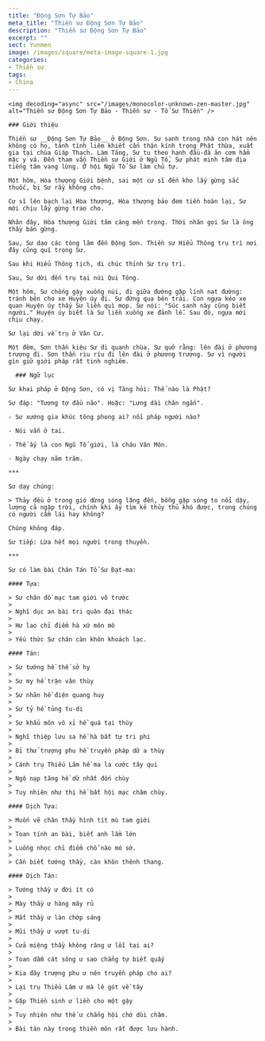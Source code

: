 ```yaml
---
title: "Động Sơn Tự Bảo"
meta_title: "Thiền sư Động Sơn Tự Bảo"
description: "Thiền sư Động Sơn Tự Bảo"
excerpt: ""
sect: Yunmen
image: /images/square/meta-image-square-1.jpg
categories:
- Thiền sư
tags:
- China
---
```


<div className="grid xl:grid-cols-8 lg:grid-cols-8 md:grid-cols-2 sm:grid-cols-2 xs:grid-cols-1 gap-8 bg-body dark:bg-darkmode-body">

  <div className="lg:col-span-3 md:col-span-1">

    <img decoding="async" src="/images/monocolor-unknown-zen-master.jpg" alt="Thiền sư Động Sơn Tự Bảo - Thiền sư - Tổ Sư Thiền" />

    ### Giới thiệu

    Thiền sư __Động Sơn Tự Bảo__ ở Động Sơn. Sư sanh trong nhà con hát nên không có họ, tánh tình liêm khiết cẩn thận kính trọng Phật thừa, xuất gia tại chùa Giáp Thạch. Làm Tăng, Sư tu theo hạnh đầu-đà ăn cơm hẩm mặc y vá. Đến tham vấn Thiền sư Giới ở Ngũ Tổ, Sư phát minh tâm địa tiếng tăm vang lừng. Ở hội Ngũ Tổ Sư làm chủ tự.

    Một hôm, Hòa thượng Giới bệnh, sai một cư sĩ đến kho lấy gừng sắc thuốc, bị Sư rầy không cho.

    Cư sĩ lên bạch lại Hòa thượng, Hòa thượng bảo đem tiền hoàn lại, Sư mới chịu lấy gừng trao cho.

    Nhân đây, Hòa thượng Giới tâm càng mến trọng. Thời nhân gọi Sư là ông thầy bán gừng.

    Sau, Sư dạo các tòng lâm đến Động Sơn. Thiền sư Hiểu Thông trụ trì nơi đây cũng quí trọng Sư.

    Sau khi Hiểu Thông tịch, di chúc thỉnh Sư trụ trì.

    Sau, Sư dời đến trụ tại núi Qui Tông.

    Một hôm, Sư chống gậy xuống núi, đi giữa đường gặp lính nạt đường: tránh bên cho xe Huyện úy đi. Sư đứng qua bên trái. Con ngựa kéo xe quan Huyện úy thấy Sư liền quì mọp. Sư nói: "Súc sanh này cũng biết người." Huyện úy biết là Sư liền xuống xe đảnh lễ. Sau đó, ngựa mới chịu chạy.

    Sư lại dời về trụ ở Vân Cư.

    Một đêm, Sơn thần kiệu Sư đi quanh chùa. Sư quở rằng: lên đài ở phương trượng đi. Sơn thần riu ríu đi lên đài ở phương trượng. Sư vì người gìn giữ giới pháp rất tinh nghiêm.

  </div>

  <div className="lg:col-span-5 md:col-span-1">

      ### Ngữ lục

    Sư khai pháp ở Động Sơn, có vị Tăng hỏi: Thế nào là Phật?

    Sư đáp: "Tương tợ đầu não". Hoặc: "Lưng dài chân ngắn".

    - Sư xướng gia khúc tông phong ai? nối pháp người nào?

    - Nói vẫn ở tai.

    - Thế ấy là con Ngũ Tổ giới, là cháu Vân Môn.

    - Ngày chạy năm trăm.

    ***

    Sư dạy chúng:

    > Thảy đều ở trong gió dừng sóng lặng đến, bỗng gặp sóng to nổi dậy, lượng cả ngập trời, chính khi ấy tìm kẻ thủy thủ khó được, trong chúng có người cầm lái hay không?

    Chúng không đáp.

    Sư tiếp: Lừa hết mọi người trong thuyền.

    ***

    Sư có làm bài Chân Tán Tổ Sư Đạt-ma:

    #### Tựa:

    > Sư chân đồ mạc tam giới vô trước
    >
    > Nghĩ dục an bài tri quân đại thác
    >
    > Hư lao chỉ điểm hà xứ môn mô
    >
    > Yếu thức Sư chân càn khôn khoách lạc.

    #### Tán:

    > Sư tướng hề thế sở hy
    >
    > Sư my hề trận vân thùy
    >
    > Sư nhãn hề điện quang huy
    >
    > Sư tỷ hề tủng tu-di
    >
    > Sư khẩu môn vô xỉ hề quá tại thùy
    >
    > Nghĩ thiệp lưu sa hề hà bất tự tri phi
    >
    > Bỉ thử trượng phu hề truyền pháp dữ a thùy
    >
    > Cánh trụ Thiếu Lâm hề ma la cước tây qui
    >
    > Ngộ nạp tăng hề dữ nhất đốn chùy
    >
    > Tuy nhiên như thị hề bất hội mạc châm chùy.

    #### Dịch Tựa:

    > Muốn vẽ chân thầy hình tít mù tam giới
    >
    > Toan tính an bài, biết anh lầm lớn
    >
    > Luống nhọc chỉ điểm chỗ nào mó sờ.
    >
    > Cần biết tướng thầy, càn khôn thênh thang.

    #### Dịch Tán:

    > Tướng thầy ư đời ít có
    >
    > Mày thầy ư hàng mây rủ
    >
    > Mắt thầy ư làn chớp sáng
    >
    > Mũi thầy ư vượt tu-di
    >
    > Cửa miệng thầy không răng ư lỗi tại ai?
    >
    > Toan dẫm cát sông ư sao chẳng tự biết quấy
    >
    > Kia đây trượng phu ư nên truyền pháp cho ai?
    >
    > Lại trụ Thiếu Lâm ư mà lê gót về tây
    >
    > Gặp Thiền sinh ư liền cho một gậy
    >
    > Tuy nhiên như thế ư chẳng hội chớ dùi châm.
    >
    > Bài tán này trong thiền môn rất được lưu hành.

  </div>

</div>

